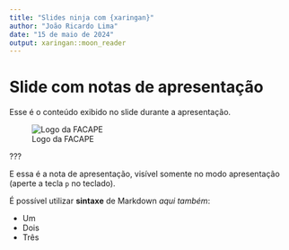 ```yaml
---
title: "Slides ninja com {xaringan}"
author: "João Ricardo Lima"
date: "15 de maio de 2024"
output: xaringan::moon_reader
---
```


# Slide com notas de apresentação


Esse é o conteúdo exibido no slide durante a apresentação.

![Logo da FACAPE](https://tinyurl.com/49h6wj48)


???

E essa é a nota de apresentação, visível somente no modo apresentação (aperte a tecla `p` no teclado).

É possível utilizar **sintaxe** de Markdown _aqui também_:

- Um
- Dois
- Três
